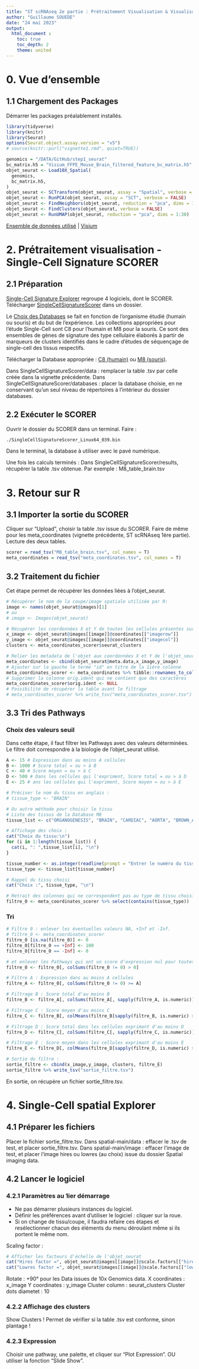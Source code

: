 ```yaml
---
title: "ST scRNAseq 2e partie : Prétraitement Visualisation & Visualisation"
author: "Guillaume SOUEDE"
date: "24 mai 2023"
output: 
  html_document :
    toc: true
    toc_depth: 2
    theme: united
---
```


# 0. Vue d'ensemble

## 1.1 Chargement des Packages
Démarrer les packages préalablement installés.
```r
library(tidyverse)
library(knitr)
library(Seurat)
options(Seurat.object.assay.version = "v5")
# source(knitr::purl("vignette1.rmd", quiet=TRUE))
```

```r
genomics = "/DATA/GitHub/step1_seurat"
bc_matrix.h5 = "Visium_FFPE_Mouse_Brain_filtered_feature_bc_matrix.h5"
objet_seurat <- Load10X_Spatial(
  genomics,
  bc_matrix.h5,
)
objet_seurat <- SCTransform(objet_seurat, assay = "Spatial", verbose = FALSE)
objet_seurat <- RunPCA(objet_seurat, assay = "SCT", verbose = FALSE)
objet_seurat <- FindNeighbors(objet_seurat, reduction = "pca", dims = 1:30)
objet_seurat <- FindClusters(objet_seurat, verbose = FALSE)
objet_seurat <- RunUMAP(objet_seurat, reduction = "pca", dims = 1:30)
```

[Ensemble de données utilisé](https://www.10xgenomics.com/resources/datasets/adult-mouse-brain-ffpe-1-standard-1-3-0) | 
[Visium](https://www.10xgenomics.com/products/spatial-gene-expression)


# 2. Prétraitement visualisation - Single-Cell Signature SCORER
## 2.1 Préparation
[Single-Cell Signature Explorer](https://sites.google.com/site/fredsoftwares/products/single-cell-signature-explorer) regroupe 4 logiciels, dont le SCORER. Télécharger [SingleCellSignatureScorer](https://drive.google.com/file/d/1Zpm2qHFkGNkfUpcMUuXIqRt7Z5iEblNR/view) dans un dossier.

Le [Choix des Databases](https://www.gsea-msigdb.org/gsea/msigdb) se fait en fonction de l'organisme étudié (humain ou souris) et du but de l'expérience. Les collections appropriées pour l'étude Single-Cell sont C8 pour l'humain et M8 pour la souris. Ce sont des ensembles de gènes de signature des type cellulaire élaborés à partir de marqueurs de clusters identifiés dans le cadre d'études de séquençage de single-cell des tissus respectifs.

Télécharger la Database appropriée : 
[C8 (humain)](https://drive.google.com/file/d/1x9qr2DqnGpVRaZrlIM0oWCsl5sbO8JvT/view) ou 
[M8 (souris)](https://drive.google.com/file/d/1OY-_IlqHTOVoDolyUOvdjOPIv97zWMhk/view). 

Dans SingleCellSignatureScorer/data : remplacer la table .tsv par celle créée dans la vignette précédente.
Dans SingleCellSignatureScorer/databases : placer la database choisie, en ne conservant qu'un seul niveau de répertoires à l'intérieur du dossier databases.


## 2.2 Exécuter le SCORER

Ouvrir le dossier du SCORER dans un terminal. Faire : 
```bash
./SingleCellSignatureScorer_Linux64_039.bin
```

Dans le terminal, la database à utiliser avec le pavé numérique. 

Une fois les calculs terminés :
Dans SingleCellSignatureScorer/results, récupérer la table .tsv obtenue. Par exemple : M8_table_brain.tsv


# 3. Retour sur R
## 3.1 Importer la sortie du SCORER

Cliquer sur "Upload", choisir la table .tsv issue du SCORER. 
Faire de même pour les meta_coordinates (vignette précédente, ST scRNAseq 1ère partie).
Lecture des deux tables.
```r
scorer = read_tsv("M8_table_brain.tsv", col_names = T)
meta_coordinates = read_tsv("meta_coordinates.tsv", col_names = T)
```


## 3.2 Traitement du fichier

Cet étape permet de récupérer les données liées à l'objet_seurat.
```r
# Récupérer le nom de la coupe/image spatiale utilisée par R:
image <- names(objet_seurat@images)[1]
# ou 
# image <- Images(objet_seurat)

# Récupérer les coordonnées X et Y de toutes les cellules présentes sur la coupe
x_image <- objet_seurat@images[[image]]@coordinates[["imagerow"]]
y_image <- objet_seurat@images[[image]]@coordinates[["imagecol"]]
clusters <- meta_coordinates_scorer$seurat_clusters
```


```r
# Relier les metadata de l'objet aux coordonnées X et Y de l'objet_seurat
meta_coordinates <- cbind(objet_seurat@meta.data,x_image,y_image)
# Ajouter sur la gauche le terme "id" en titre de la 1ière colonne
meta_coordinates_scorer <- meta_coordinates %>% tibble::rownames_to_column("id") %>% left_join(scorer)
# Supprimer la colonne orig.ident qui ne contient que des caractères
meta_coordinates_scorer$orig.ident <- NULL
# Possibilité de récupérer la table avant le filtrage
# meta_coordinates_scorer %>% write_tsv("meta_coordinates_scorer.tsv")
```


## 3.3 Tri des Pathways
### Choix des valeurs seuil

Dans cette étape, il faut filtrer les Pathways avec des valeurs déterminées. Le filtre doit correspondre à la biologie de l'objet_seurat utilisé.
```r
A <- 15 # Expression dans au moins A cellules
B <- 1000 # Score total = ou > à B
C <- 40 # Score moyen = ou > à C
D <- 500 # Dans les cellules qui l'expriment, Score total = ou > à D
E <- 25 # ans les cellules qui l'expriment, Score moyen = ou > à E
```


```r
# Préciser le nom du tissu en anglais :
# tissue_type <- "BRAIN"

# Ou autre méthode pour choisir le tissu
# Liste des tissus de la Database M8
tissue_list <- c("ORGANOGENESIS", "BRAIN", "CARDIAC", "AORTA", "BROWN_ADIPOSE", "LIMB", "KIDNEY", "HEART", "MARROW", "LIVER", "TONGUE", "UTERUS", "TRACHEA")

# Affichage des choix :
cat("Choix du tissu:\n")
for (i in 1:length(tissue_list)) {
  cat(i, ": ",tissue_list[i], "\n")
}

tissue_number <- as.integer(readline(prompt = "Entrer le numéro du tissu : "))
tissue_type <- tissue_list[tissue_number]

# Rappel du tissu choisi
cat("Choix :", tissue_type, "\n")

# Retrait des colonnes qui ne correspondent pas au type de tissu choisi
filtre_0 <- meta_coordinates_scorer %>% select(contains(tissue_type))

```


### Tri
```r
# Filtre 0 : enlever les éventuelles valeurs NA, +Inf et -Inf.
# filtre_0 <- meta_coordinates_scorer
filtre_0 [is.na(filtre_0)] <- 0
filtre_0[filtre_0 == +Inf] <- 100
filtre_0[filtre_0 == -Inf] <- 0

# et enlever les Pathways qui ont un score d'expression nul pour toutes les cellules étudiées
filtre_0 <- filtre_0[, colSums(filtre_0 != 0) > 0]

# Filtre A : Expression dans au moins A cellules
filtre_A <- filtre_0[, colSums(filtre_0 != 0) >= A]

# Filtrage B : Score total d'au moins B
filtre_B <- filtre_A[, colSums(filtre_A[, sapply(filtre_A, is.numeric)]) >= B]

# Filtrage C : Score moyen d'au moins C
filtre_C <- filtre_B[, colMeans(filtre_B[sapply(filtre_B, is.numeric) > 0]) >= C]

# Filtrage D : Score total dans les cellules exprimant d'au moins D
filtre_D <- filtre_C[, colSums(filtre_C[, sapply(filtre_C, is.numeric)]) >= D]

# Filtrage E : Score moyen dans les cellules exprimant d'au moins E
filtre_E <- filtre_D[, colMeans(filtre_D[sapply(filtre_D, is.numeric) > 0]) >= E]

# Sortie du filtre :
sortie_filtre <- cbind(x_image,y_image, clusters, filtre_E)
sortie_filtre %>% write_tsv("sortie_filtre.tsv")

```

En sortie, on récupère un fichier sortie_filtre.tsv.

# 4. Single-Cell spatial Explorer
## 4.1 Préparer les fichiers
Placer le fichier sortie_filtre.tsv.
Dans spatial-main/data : effacer le .tsv de test, et placer sortie_filtre.tsv.
Dans spatial-main/image : effacer l'image de test, et placer l'image hires ou lowres (au choix) issue du dossier Spatial imaging data. 

## 4.2 Lancer le logiciel
### 4.2.1 Paramètres au 1ier démarrage
- Ne pas démarrer plusieurs instances du logiciel.
- Définir les préférences avant d'utiliser le logiciel : cliquer sur la roue.
- Si on change de tissu/coupe, il faudra refaire ces étapes et resélectionner chacun des éléments du menu déroulant même si ils portent le même nom.

Scaling factor :
```r
# Afficher les facteurs d'échelle de l'objet_seurat
cat("Hires factor =", objet_seurat@images[[image]]@scale.factors[["hires"]], "\n")
cat("Lowres factor =", objet_seurat@images[[image]]@scale.factors[["lowres"]], "\n")
```

Rotate : +90° pour les Data issues de 10x Genomics data.
X coordinates : x_image
Y coordinates : y_image
Cluster column : seurat_clusters
Cluster dots diametet : 10


### 4.2.2 Affichage des clusters
Show Clusters
! Permet de vérifier si la table .tsv est conforme, sinon plantage !

### 4.2.3 Expression
Choisir une pathway, une palette, et cliquer sur "Plot Expression".
OU utiliser la fonction "Slide Show".





